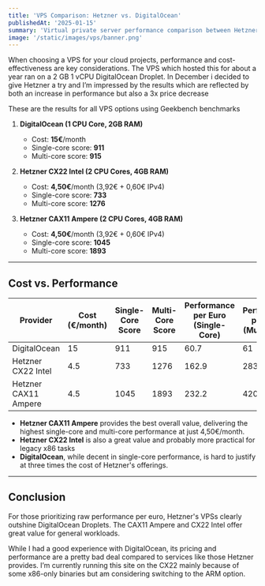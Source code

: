 ```yaml
---
title: 'VPS Comparison: Hetzner vs. DigitalOcean'
publishedAt: '2025-01-15'
summary: 'Virtual private server performance comparison between Hetzner Intel and ARM VMs and Digitalocean Droplets'
image: '/static/images/vps/banner.png'
---
```


When choosing a VPS for your cloud projects, performance and cost-effectiveness are key considerations. The VPS which hosted this for about a year ran on a 
2 GB 1 vCPU DigitalOcean Droplet. In December i decided to give Hetzner a try and I’m impressed by the results which are reflected by both an increase in performance but also a 3x price decrease

These are the results for all VPS options using Geekbench benchmarks

1. **DigitalOcean (1 CPU Core, 2GB RAM)**
    - Cost: **15€**/month
    - Single-core score: **911**
    - Multi-core score: **915**

2. **Hetzner CX22 Intel (2 CPU Cores, 4GB RAM)**
    - Cost: **4,50€**/month (3,92€ + 0,60€ IPv4)
    - Single-core score: **733**
    - Multi-core score: **1276**

3. **Hetzner CAX11 Ampere (2 CPU Cores, 4GB RAM)**
    - Cost: **4,50€**/month (3,92€ + 0,60€ IPv4)
    - Single-core score: **1045**
    - Multi-core score: **1893**

---

## Cost vs. Performance

| Provider               | Cost (€/month)   | Single-Core Score | Multi-Core Score | Performance per Euro (Single-Core) | Performance per Euro (Multi-Core) |
|------------------------|------------------|-------------------|------------------|------------------------------------|-----------------------------------|
| DigitalOcean           | 15               | 911               | 915              | 60.7                               | 61                                |
| Hetzner CX22 Intel     | 4.5              | 733               | 1276             | 162.9                              | 283.6                             |
| Hetzner CAX11 Ampere   | 4.5              | 1045              | 1893             | 232.2                              | 420.7                             |


- **Hetzner CAX11 Ampere** provides the best overall value, delivering the highest single-core and multi-core performance at just 4,50€/month.
- **Hetzner CX22 Intel** is also a great value and probably more practical for legacy x86 tasks 
- **DigitalOcean**, while decent in single-core performance, is hard to justify at three times the cost of Hetzner's offerings.

---

## Conclusion

For those prioritizing raw performance per euro, Hetzner's VPSs clearly outshine DigitalOcean Droplets. The CAX11 Ampere and CX22 Intel offer great value for general workloads.

While I had a good experience with DigitalOcean, its pricing and performance are a pretty bad deal compared to services like those Hetzner provides. I’m currently running this site on the CX22 mainly because of some x86-only binaries but am considering switching to the ARM option.
